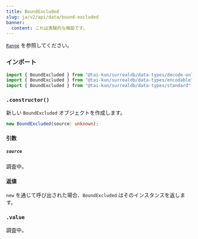 ```yaml
---
title: BoundExcluded
slug: ja/v2/api/data/bound-excluded
banner:
  content: これは実験的な機能です。
---
```



[`Range`](/v2/api/data/range) を参照してください。

### インポート

```ts
import { BoundExcluded } from "@tai-kun/surrealdb/data-types/decode-only";
import { BoundExcluded } from "@tai-kun/surrealdb/data-types/encodable";
import { BoundExcluded } from "@tai-kun/surrealdb/data-types/standard";
```

### `.constructor()`

新しい `BoundExcluded` オブジェクトを作成します。

```ts
new BoundExcluded(source: unknown);
```

#### 引数

##### `source`

調査中。

#### 返値

`new` を通じて呼び出された場合、`BoundExcluded` はそのインスタンスを返します。

### `.value` <Badge variant="instance" /><Badge variant="property" /><Badge variant="decodeonly" />

調査中。
